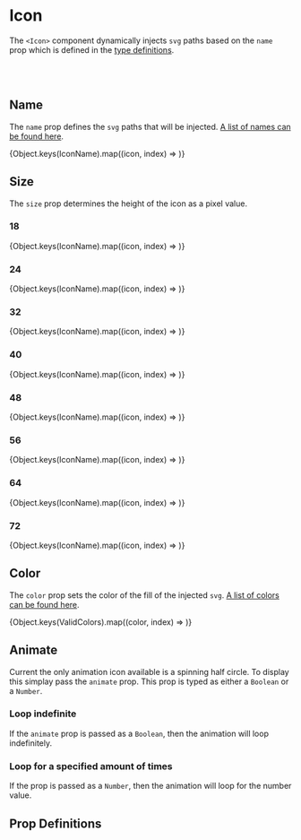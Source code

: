 
<Meta title="Components/Icon" component={Icon} />

# Icon

The `<Icon>` component dynamically injects `svg` paths based on the `name` prop which is defined in the [type definitions](https://github.com/dillonschultz93/meer-react-component-library/blob/dev/src/Icon/Icon.types.ts).

<br />
<br />

## Name

The `name` prop defines the `svg` paths that will be injected. [A list of names can be found here](https://github.com/dillonschultz93/meer-react-component-library/blob/dev/src/Icon/Icon.types.ts).

<Canvas>
	<Story name="Name">
		{Object.keys(IconName).map((icon, index) => <Icon key={index} name={IconName[icon]} size={24} />)}
	</Story>
</Canvas>

<br />

## Size

The `size` prop determines the height of the icon as a pixel value.

### 18

<Canvas>
	<Story name="Size/18">
		{Object.keys(IconName).map((icon, index) => <Icon key={index} name={IconName[icon]} size={18} />)}
	</Story>
</Canvas>

### 24

<Canvas>
	<Story name="Size/24">
		{Object.keys(IconName).map((icon, index) => <Icon key={index} name={IconName[icon]} size={24} />)}
	</Story>
</Canvas>

### 32

<Canvas>
	<Story name="Size/32">
		{Object.keys(IconName).map((icon, index) => <Icon key={index} name={IconName[icon]} size={32} />)}
	</Story>
</Canvas>

### 40

<Canvas>
	<Story name="Size/40">
		{Object.keys(IconName).map((icon, index) => <Icon key={index} name={IconName[icon]} size={40} />)}
	</Story>
</Canvas>

### 48

<Canvas>
	<Story name="Size/48">
		{Object.keys(IconName).map((icon, index) => <Icon key={index} name={IconName[icon]} size={48} />)}
	</Story>
</Canvas>

### 56

<Canvas>
	<Story name="Size/56">
		{Object.keys(IconName).map((icon, index) => <Icon key={index} name={IconName[icon]} size={56} />)}
	</Story>
</Canvas>

### 64

<Canvas>
	<Story name="Size/64">
		{Object.keys(IconName).map((icon, index) => <Icon key={index} name={IconName[icon]} size={64} />)}
	</Story>
</Canvas>

### 72

<Canvas>
	<Story name="Size/72">
		{Object.keys(IconName).map((icon, index) => <Icon key={index} name={IconName[icon]} size={72} />)}
	</Story>
</Canvas>

<br />

## Color

The `color` prop sets the color of the fill of the injected `svg`. [A list of colors can be found here](https://github.com/dillonschultz93/schultz-design-system/blob/dev/src/Icon/Icon.types.ts).

<Canvas>
	<Story name="Valid Colors">
		{Object.keys(ValidColors).map((color, index) => <Icon key={index} name={IconName.heartFill} size={32} color={ValidColors[color]} />)}
	</Story>
</Canvas>

## Animate

Current the only animation icon available is a spinning half circle. To display this simplay pass the `animate` prop. This prop is typed as either a `Boolean` or a `Number`.

### Loop indefinite

If the `animate` prop is passed as a `Boolean`, then the animation will loop indefinitely.

<Canvas>
	<Story name="Animate Indefinitely">
		<Icon name="person" size={24} animate />
	</Story>
</Canvas>

### Loop for a specified amount of times

If the prop is passed as a `Number`, then the animation will loop for the number value.

<Canvas>
	<Story name="Animate Definitely">
		<Icon size={24} animate={{delay: 5}} />
	</Story>
</Canvas>





## Prop Definitions

<ArgsTable of={Icon} />
